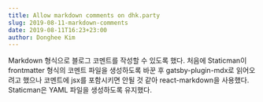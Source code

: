 ```yaml
---
title: Allow markdown comments on dhk.party
slug: 2019-08-11-markdown-comments
date: 2019-08-11T16:23+23:00
author: Donghee Kim
---
```


Markdown 형식으로 블로그 코멘트를 작성할 수 있도록 했다. 처음에 Staticman이 frontmatter
형식의 코멘트 파일을 생성하도록 바꾼 후 gatsby-plugin-mdx로 읽어오려고 했으나 코멘트에 jsx를 포함시키면
안될 것 같아 react-markdown을 사용했다. Staticman은 YAML 파일을 생성하도록 유지했다.